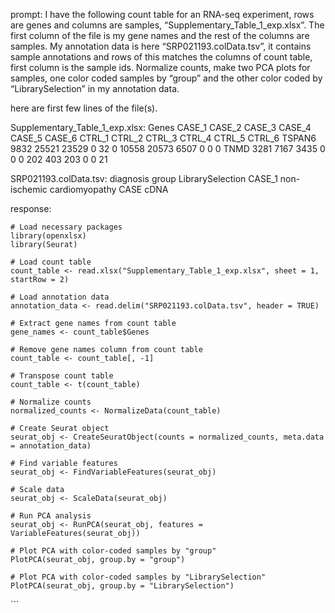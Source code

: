 prompt:
I have the following count table for an RNA-seq experiment, rows are genes and columns are samples, "Supplementary_Table_1_exp.xlsx". The first column of the file is my gene names and the rest of the columns are samples. My annotation data is here  "SRP021193.colData.tsv", it contains sample annotations and rows of this matches the columns of count table, first column is the sample ids. Normalize counts, make two PCA plots for samples, one color coded samples by "group" and the other color coded by "LibrarySelection" in my annotation data.

here are first few lines of the file(s).

Supplementary_Table_1_exp.xlsx:
Genes	CASE_1	CASE_2	CASE_3	CASE_4	CASE_5	CASE_6	CTRL_1	CTRL_2	CTRL_3	CTRL_4	CTRL_5	CTRL_6
TSPAN6	9832	25521	23529	0	32	0	10558	20573	6507	0	0	 0
TNMD	3281	 7167	 3435	0	 0	0	  202	  403	 203	0	0	21


SRP021193.colData.tsv:
diagnosis	group	LibrarySelection
CASE_1	non-ischemic cardiomyopathy	CASE	cDNA


response:
```
# Load necessary packages
library(openxlsx)
library(Seurat)

# Load count table
count_table <- read.xlsx("Supplementary_Table_1_exp.xlsx", sheet = 1, startRow = 2)

# Load annotation data
annotation_data <- read.delim("SRP021193.colData.tsv", header = TRUE)

# Extract gene names from count table
gene_names <- count_table$Genes

# Remove gene names column from count table
count_table <- count_table[, -1]

# Transpose count table
count_table <- t(count_table)

# Normalize counts
normalized_counts <- NormalizeData(count_table)

# Create Seurat object
seurat_obj <- CreateSeuratObject(counts = normalized_counts, meta.data = annotation_data)

# Find variable features
seurat_obj <- FindVariableFeatures(seurat_obj)

# Scale data
seurat_obj <- ScaleData(seurat_obj)

# Run PCA analysis
seurat_obj <- RunPCA(seurat_obj, features = VariableFeatures(seurat_obj))

# Plot PCA with color-coded samples by "group"
PlotPCA(seurat_obj, group.by = "group")

# Plot PCA with color-coded samples by "LibrarySelection"
PlotPCA(seurat_obj, group.by = "LibrarySelection")
```
```

